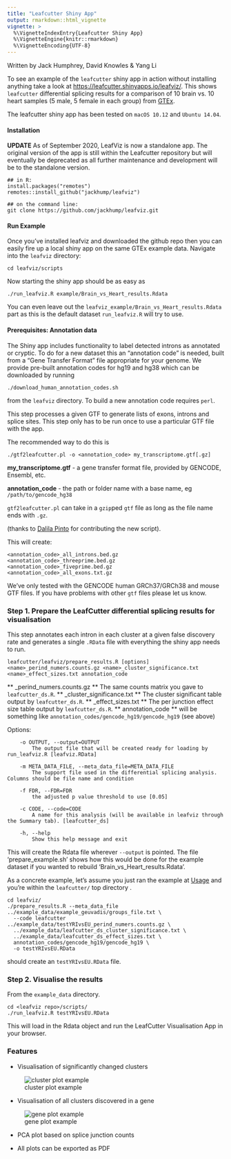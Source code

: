 ```yaml
---
title: "Leafcutter Shiny App"
output: rmarkdown::html_vignette
vignette: >
  %\VignetteIndexEntry{Leafcutter Shiny App}
  %\VignetteEngine{knitr::rmarkdown}
  %\VignetteEncoding{UTF-8}
---
```


Written by Jack Humphrey, David Knowles & Yang Li

To see an example of the `leafcutter` shiny app in action without installing anything take a look at <https://leafcutter.shinyapps.io/leafviz/>. This shows `leafcutter` differential splicing results for a comparison of 10 brain vs. 10 heart samples (5 male, 5 female in each group) from [GTEx](https://www.gtexportal.org/home/). 

The leafcutter shiny app has been tested on `macOS 10.12` and `Ubuntu 14.04`. 

#### Installation

**UPDATE** As of September 2020, LeafViz is now a standalone app. The original version of the app is still within the Leafcutter repository but will eventually be deprecated as all further maintenance and development will be to the standalone version.

```
## in R:
install.packages("remotes")
remotes::install_github("jackhump/leafviz")

## on the command line:
git clone https://github.com/jackhump/leafviz.git
```


#### Run Example

Once you've installed leafviz and downloaded the github repo then you can easily fire up a local shiny app on the same GTEx example data. Navigate into the `leafviz` directory:
```
cd leafviz/scripts
```

Now starting the shiny app should be as easy as
```
./run_leafviz.R example/Brain_vs_Heart_results.Rdata
```

You can even leave out the `leafviz_example/Brain_vs_Heart_results.Rdata` part as this is the default dataset `run_leafviz.R` will try to use. 

#### Prerequisites: Annotation data

The Shiny app includes functionality to label detected introns as annotated or cryptic. To do for a new dataset this an "annotation code" is needed, built from a "Gene Transfer Format" file appropriate for your genome. We provide pre-built annotation codes for hg19 and hg38 which can be downloaded by running

```
./download_human_annotation_codes.sh
```
from the `leafviz` directory. To build a new annotation code requires `perl`.

This step processes a given GTF to generate lists of exons, introns and splice sites. This step only has to be run once to use a particular GTF file with the app.

The recommended way to do this is
```
./gtf2leafcutter.pl -o <annotation_code> my_transcriptome.gtf[.gz]
```
**my_transcriptome.gtf** - a gene transfer format file, provided by GENCODE, Ensembl, etc.

**annotation_code** - the path or folder name with a base name, eg `/path/to/gencode_hg38`

`gtf2leafcutter.pl` can take in a `gzip`ped `gtf` file as long as the file name ends with `.gz`.

(thanks to [Dalila Pinto](https://pintolab.mssm.edu/) for contributing the new script).

This will create: 
```
<annotation_code>_all_introns.bed.gz
<annotation_code>_threeprime.bed.gz
<annotation_code>_fiveprime.bed.gz
<annotation_code>_all_exons.txt.gz
```

We've only tested with the GENCODE human GRCh37/GRCh38 and mouse GTF files. If you have problems with other `gtf` files please let us know. 


### Step 1. Prepare the LeafCutter differential splicing results for visualisation

This step annotates each intron in each cluster at a given false discovery rate and generates a single `.RData` file with everything the shiny app needs to run. 
```
leafcutter/leafviz/prepare_results.R [options] <name>_perind_numers.counts.gz <name>_cluster_significance.txt <name>_effect_sizes.txt annotation_code 
```
** <name>_perind_numers.counts.gz ** The same counts matrix you gave to `leafcutter_ds.R`. 
** <name>_cluster_significance.txt ** The cluster significant table output by `leafcutter_ds.R`. 
**  <name>_effect_sizes.txt ** The per junction effect size table output by `leafcutter_ds.R`. 
** annotation_code ** will be something like `annotation_codes/gencode_hg19/gencode_hg19` (see above)

Options:
```
	-o OUTPUT, --output=OUTPUT
		The output file that will be created ready for loading by run_leafviz.R [leafviz.RData]

	-m META_DATA_FILE, --meta_data_file=META_DATA_FILE
		The support file used in the differential splicing analysis. Columns should be file name and condition

	-f FDR, --FDR=FDR
		the adjusted p value threshold to use [0.05]

	-c CODE, --code=CODE
		A name for this analysis (will be available in leafviz through the Summary tab). [leafcutter_ds]

	-h, --help
		Show this help message and exit
```
This will create the Rdata file wherever `--output` is pointed. The file 'prepare_example.sh' shows how this would be done for the example dataset if you wanted to rebuild 'Brain_vs_Heart_results.Rdata'. 

As a concrete example, let's assume you just ran the example at [Usage](./Usage.html) and you're within the `leafcutter/` top directory .

```
cd leafviz/
./prepare_results.R --meta_data_file ../example_data/example_geuvadis/groups_file.txt \
  --code leafcutter ../example_data/testYRIvsEU_perind_numers.counts.gz \
  ../example_data/leafcutter_ds_cluster_significance.txt \
  ../example_data/leafcutter_ds_effect_sizes.txt \
  annotation_codes/gencode_hg19/gencode_hg19 \
  -o testYRIvsEU.RData
```
should create an `testYRIvsEU.RData` file. 

### Step 2. Visualise the results

From the `example_data` directory. 

```
cd <leafviz repo>/scripts/
./run_leafviz.R testYRIvsEU.RData
```
This will load in the Rdata object and run the LeafCutter Visualisation App in your browser. 

### Features

* Visualisation of significantly changed clusters

![cluster plot example](./cluster_plot_example.png)

* Visualisation of all clusters discovered in a gene

![gene plot example](./gene_plot_example.png)

* PCA plot based on splice junction counts

* All plots can be exported as PDF
